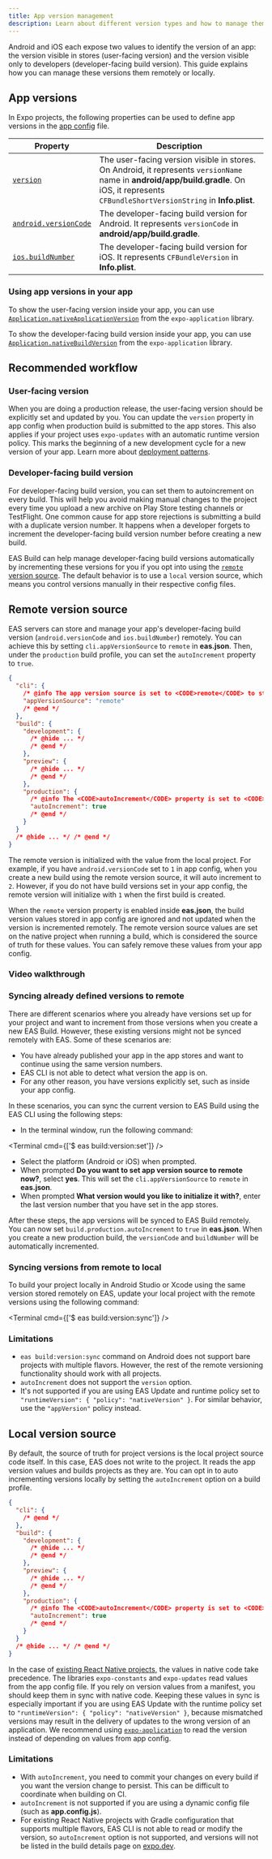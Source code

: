 ```yaml
---
title: App version management
description: Learn about different version types and how to manage them remotely or locally.
---
```



Android and iOS each expose two values to identify the version of an app: the version visible in stores (user-facing version) and the version visible only to developers (developer-facing build version). This guide explains how you can manage these versions them remotely or locally.

## App versions

In Expo projects, the following properties can be used to define app versions in the [app config](/workflow/configuration/) file.

| Property                                                          | Description                                                                                                                                                                                    |
| ----------------------------------------------------------------- | ---------------------------------------------------------------------------------------------------------------------------------------------------------------------------------------------- |
| [`version` ](/versions/latest/config/app/#version)                | The user-facing version visible in stores. On Android, it represents `versionName` name in **android/app/build.gradle**. On iOS, it represents `CFBundleShortVersionString` in **Info.plist**. |
| [`android.versionCode`](/versions/latest/config/app/#versioncode) | The developer-facing build version for Android. It represents `versionCode` in **android/app/build.gradle**.                                                                                   |
| [`ios.buildNumber`](/versions/latest/config/app/#buildnumber)     | The developer-facing build version for iOS. It represents `CFBundleVersion` in **Info.plist**.                                                                                                 |

### Using app versions in your app

To show the user-facing version inside your app, you can use [`Application.nativeApplicationVersion`](/versions/latest/sdk/application/#applicationnativeapplicationversion) from the `expo-application` library.

To show the developer-facing build version inside your app, you can use [`Application.nativeBuildVersion`](/versions/latest/sdk/application/#applicationnativebuildversion) from the `expo-application` library.

## Recommended workflow

### User-facing version

When you are doing a production release, the user-facing version should be explicitly set and updated by you. You can update the `version` property in app config when production build is submitted to the app stores. This also applies if your project uses `expo-updates` with an automatic runtime version policy. This marks the beginning of a new development cycle for a new version of your app. Learn more about [deployment patterns](/eas-update/deployment-patterns).

### Developer-facing build version

For developer-facing build version, you can set them to autoincrement on every build. This will help you avoid making manual changes to the project every time you upload a new archive on Play Store testing channels or TestFlight. One common cause for app store rejections is submitting a build with a duplicate version number. It happens when a developer forgets to increment the developer-facing build version number before creating a new build.

EAS Build can help manage developer-facing build versions automatically by incrementing these versions for you if you opt into using the [`remote` version source](#remote-version-source). The default behavior is to use a `local` version source, which means you control versions manually in their respective config files.

## Remote version source

EAS servers can store and manage your app's developer-facing build version (`android.versionCode` and `ios.buildNumber`) remotely. You can achieve this by setting `cli.appVersionSource` to `remote` in **eas.json**. Then, under the `production` build profile, you can set the `autoIncrement` property to `true`.

```json eas.json
{
  "cli": {
    /* @info The app version source is set to <CODE>remote</CODE> to store and manage the version of your app. */
    "appVersionSource": "remote"
    /* @end */
  },
  "build": {
    "development": {
      /* @hide ... */
      /* @end */
    },
    "preview": {
      /* @hide ... */
      /* @end */
    },
    "production": {
      /* @info The <CODE>autoIncrement</CODE> property is set to <CODE>true</CODE> to automatically increment the <CODE>android.versionCode</CODE> and <CODE>ios.buildNumber</CODE> values. */
      "autoIncrement": true
      /* @end */
    }
  }
  /* @hide ... */ /* @end */
}
```

The remote version is initialized with the value from the local project. For example, if you have `android.versionCode` set to `1` in app config, when you create a new build using the remote version source, it will auto increment to `2`. However, if you do not have build versions set in your app config, the remote version will initialize with `1` when the first build is created.

When the `remote` version property is enabled inside **eas.json**, the build version values stored in app config are ignored and not updated when the version is incremented remotely. The remote version source values are set on the native project when running a build, which is considered the source of truth for these values. You can safely remove these values from your app config.

### Video walkthrough

<ContentSpotlight url="https://www.youtube.com/embed/Gk7RHDWsLsQ" />

### Syncing already defined versions to remote

There are different scenarios where you already have versions set up for your project and want to increment from those versions when you create a new EAS Build. However, these existing versions might not be synced remotely with EAS. Some of these scenarios are:

- You have already published your app in the app stores and want to continue using the same version numbers.
- EAS CLI is not able to detect what version the app is on.
- For any other reason, you have versions explicitly set, such as inside your app config.

In these scenarios, you can sync the current version to EAS Build using the EAS CLI using the following steps:

- In the terminal window, run the following command:

<Terminal cmd={['$ eas build:version:set']} />

- Select the platform (Android or iOS) when prompted.
- When prompted **Do you want to set app version source to remote now?**, select **yes**. This will set the `cli.appVersionSource` to `remote` in **eas.json**.
- When prompted **What version would you like to initialize it with?**, enter the last version number that you have set in the app stores.

After these steps, the app versions will be synced to EAS Build remotely. You can now set `build.production.autoIncrement` to `true` in **eas.json**. When you create a new production build, the `versionCode` and `buildNumber` will be automatically incremented.

### Syncing versions from remote to local

To build your project locally in Android Studio or Xcode using the same version stored remotely on EAS, update your local project with the remote versions using the following command:

<Terminal cmd={['$ eas build:version:sync']} />

### Limitations

- `eas build:version:sync` command on Android does not support bare projects with multiple flavors. However, the rest of the remote versioning functionality should work with all projects.
- `autoIncrement` does not support the `version` option.
- It's not supported if you are using EAS Update and runtime policy set to `"runtimeVersion": { "policy": "nativeVersion" }`. For similar behavior, use the `"appVersion"` policy instead.

## Local version source

By default, the source of truth for project versions is the local project source code itself. In this case, EAS does not write to the project. It reads the app version values and builds projects as they are. You can opt in to auto incrementing versions locally by setting the `autoIncrement` option on a build profile.

```json eas.json
{
  "cli": {
    /* @end */
  },
  "build": {
    "development": {
      /* @hide ... */
      /* @end */
    },
    "preview": {
      /* @hide ... */
      /* @end */
    },
    "production": {
      /* @info The <CODE>autoIncrement</CODE> property is set to <CODE>true</CODE> to automatically increment the <CODE>android.versionCode</CODE> and <CODE>ios.buildNumber</CODE> values. */
      "autoIncrement": true
      /* @end */
    }
  }
  /* @hide ... */ /* @end */
}
```

In the case of [existing React Native projects](/bare/overview/), the values in native code take precedence. The libraries `expo-constants` and `expo-updates` read values from the app config file. If you rely on version values from a manifest, you should keep them in sync with native code. Keeping these values in sync is especially important if you are using EAS Update with the runtime policy set to `"runtimeVersion": { "policy": "nativeVersion" }`, because mismatched versions may result in the delivery of updates to the wrong version of an application. We recommend using [`expo-application`](/versions/latest/sdk/application/#constants) to read the version instead of depending on values from app config.

### Limitations

- With `autoIncrement`, you need to commit your changes on every build if you want the version change to persist. This can be difficult to coordinate when building on CI.
- `autoIncrement` is not supported if you are using a dynamic config file (such as **app.config.js**).
- For existing React Native projects with Gradle configuration that supports multiple flavors, EAS CLI is not able to read or modify the version, so `autoIncrement` option is not supported, and versions will not be listed in the build details page on [expo.dev](https://expo.dev).

